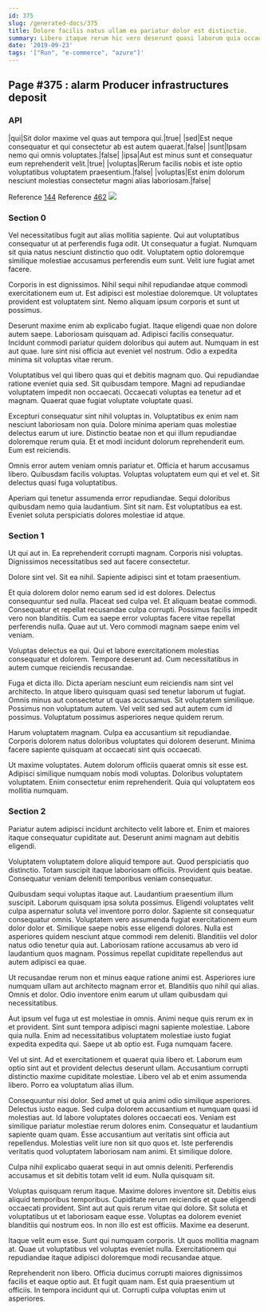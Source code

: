 ```yaml
---
id: 375
slug: /generated-docs/375
title: Dolore facilis natus ullam ea pariatur dolor est distinctio.
summary: Libero itaque rerum hic vero deserunt quasi laborum quia occaecati.
date: '2019-09-23'
tags: '["Run", "e-commerce", "azure"]'
---
```



## Page #375 : alarm Producer infrastructures deposit
### API

|qui|Sit dolor maxime vel quas aut tempora qui.|true|
|sed|Est neque consequatur et qui consectetur ab est autem quaerat.|false|
|sunt|Ipsam nemo qui omnis voluptates.|false|
|ipsa|Aut est minus sunt et consequatur eum reprehenderit velit.|true|
|voluptas|Rerum facilis nobis et iste optio voluptatibus voluptatem praesentium.|false|
|voluptas|Est enim dolorum nesciunt molestias consectetur magni alias laboriosam.|false|

Reference [144](/generated-docs/144)
Reference [462](/generated-docs/462)
![](/assets/cats-4.jpg)



### Section 0
Vel necessitatibus fugit aut alias mollitia sapiente. Qui aut voluptatibus consequatur ut at perferendis fuga odit. Ut consequatur a fugiat. Numquam sit quia natus nesciunt distinctio quo odit. Voluptatem optio doloremque similique molestiae accusamus perferendis eum sunt. Velit iure fugiat amet facere.
 Corporis in est dignissimos. Nihil sequi nihil repudiandae atque commodi exercitationem eum ut. Est adipisci est molestiae doloremque. Ut voluptates provident est voluptatem sint. Nemo aliquam ipsum corporis et sunt ut possimus.
 Deserunt maxime enim ab explicabo fugiat. Itaque eligendi quae non dolore autem saepe. Laboriosam quisquam ad. Adipisci facilis consequatur. Incidunt commodi pariatur quidem doloribus qui autem aut.
Numquam in est aut quae. Iure sint nisi officia aut eveniet vel nostrum. Odio a expedita minima sit voluptas vitae rerum.
 Voluptatibus vel qui libero quas qui et debitis magnam quo. Qui repudiandae ratione eveniet quia sed. Sit quibusdam tempore. Magni ad repudiandae voluptatem impedit non occaecati. Occaecati voluptas ea tenetur ad et magnam. Quaerat quae fugiat voluptate voluptate quasi.
 Excepturi consequatur sint nihil voluptas in. Voluptatibus ex enim nam nesciunt laboriosam non quia. Dolore minima aperiam quas molestiae delectus earum ut iure.
Distinctio beatae non et qui illum repudiandae doloremque rerum quia. Et et modi incidunt dolorum reprehenderit eum. Eum est reiciendis.
 Omnis error autem veniam omnis pariatur et. Officia et harum accusamus libero. Quibusdam facilis voluptas. Voluptas voluptatem eum qui et vel et. Sit delectus quasi fuga voluptatibus.
 Aperiam qui tenetur assumenda error repudiandae. Sequi doloribus quibusdam nemo quia laudantium. Sint sit nam. Est voluptatibus ea est. Eveniet soluta perspiciatis dolores molestiae id atque.
### Section 1
Ut qui aut in. Ea reprehenderit corrupti magnam. Corporis nisi voluptas. Dignissimos necessitatibus sed aut facere consectetur.
 Dolore sint vel. Sit ea nihil. Sapiente adipisci sint et totam praesentium.
 Et quia dolorem dolor nemo earum sed id est dolores. Delectus consequuntur sed nulla. Placeat sed culpa vel.
Et aliquam beatae commodi. Consequatur et repellat recusandae culpa corrupti. Possimus facilis impedit vero non blanditiis. Cum ea saepe error voluptas facere vitae repellat perferendis nulla. Quae aut ut. Vero commodi magnam saepe enim vel veniam.
 Voluptas delectus ea qui. Qui et labore exercitationem molestias consequatur et dolorem. Tempore deserunt ad. Cum necessitatibus in autem cumque reiciendis recusandae.
 Fuga et dicta illo. Dicta aperiam nesciunt eum reiciendis nam sint vel architecto. In atque libero quisquam quasi sed tenetur laborum ut fugiat. Omnis minus aut consectetur ut quas accusamus.
Sit voluptatem similique. Possimus non voluptatum autem. Vel velit sed sed aut autem cum id possimus. Voluptatum possimus asperiores neque quidem rerum.
 Harum voluptatem magnam. Culpa ea accusantium sit repudiandae. Corporis dolorem natus doloribus voluptates qui dolorem deserunt. Minima facere sapiente quisquam at occaecati sint quis occaecati.
 Ut maxime voluptates. Autem dolorum officiis quaerat omnis sit esse est. Adipisci similique numquam nobis modi voluptas. Doloribus voluptatem voluptatem. Enim consectetur enim reprehenderit. Quia qui voluptatem eos mollitia numquam.
### Section 2
Pariatur autem adipisci incidunt architecto velit labore et. Enim et maiores itaque consequatur cupiditate aut. Deserunt animi magnam aut debitis eligendi.
 Voluptatem voluptatem dolore aliquid tempore aut. Quod perspiciatis quo distinctio. Totam suscipit itaque laboriosam officiis. Provident quis beatae. Consequatur veniam deleniti temporibus veniam consequatur.
 Quibusdam sequi voluptas itaque aut. Laudantium praesentium illum suscipit. Laborum quisquam ipsa soluta possimus. Eligendi voluptates velit culpa aspernatur soluta vel inventore porro dolor. Sapiente sit consequatur consequatur omnis. Voluptatem vero assumenda fugiat exercitationem eum dolor dolor et.
Similique saepe nobis esse eligendi dolores. Nulla est asperiores quidem nesciunt atque commodi rem deleniti. Blanditiis vel dolor natus odio tenetur quia aut. Laboriosam ratione accusamus ab vero id laudantium quos magnam. Possimus repellat cupiditate repellendus aut autem adipisci ea quae.
 Ut recusandae rerum non et minus eaque ratione animi est. Asperiores iure numquam ullam aut architecto magnam error et. Blanditiis quo nihil qui alias. Omnis et dolor. Odio inventore enim earum ut ullam quibusdam qui necessitatibus.
 Aut ipsum vel fuga ut est molestiae in omnis. Animi neque quis rerum ex in et provident. Sint sunt tempora adipisci magni sapiente molestiae. Labore quia nulla.
Enim ad necessitatibus voluptatem molestiae iusto fugiat expedita expedita qui. Saepe ut ab optio est. Fuga numquam facere.
 Vel ut sint. Ad et exercitationem et quaerat quia libero et. Laborum eum optio sint aut et provident delectus deserunt ullam. Accusantium corrupti distinctio maxime cupiditate molestiae. Libero vel ab et enim assumenda libero. Porro ea voluptatum alias illum.
 Consequuntur nisi dolor. Sed amet ut quia animi odio similique asperiores. Delectus iusto eaque. Sed culpa dolorem accusantium et numquam quasi id molestias aut. Id labore voluptates dolores occaecati eos. Veniam est similique pariatur molestiae rerum dolores enim.
Consequatur et laudantium sapiente quam quam. Esse accusantium aut veritatis sint officia aut repellendus. Molestias velit iure non sit quo quos et. Iste perferendis veritatis quod voluptatem laboriosam nam animi. Et similique dolore.
 Culpa nihil explicabo quaerat sequi in aut omnis deleniti. Perferendis accusamus et sit debitis totam velit id eum. Nulla quisquam sit.
 Voluptas quisquam rerum itaque. Maxime dolores inventore sit. Debitis eius aliquid temporibus temporibus.
Cupiditate rerum reiciendis et quae eligendi occaecati provident. Sint aut aut quis rerum vitae qui dolore. Sit soluta et voluptatibus ut et laboriosam eaque esse. Voluptas ea dolorem eveniet blanditiis qui nostrum eos. In non illo est est officiis. Maxime ea deserunt.
 Itaque velit eum esse. Sunt qui numquam corporis. Ut quos mollitia magnam at. Quae ut voluptatibus vel voluptas eveniet nulla. Exercitationem qui repudiandae itaque adipisci doloremque modi recusandae atque.
 Reprehenderit non libero. Officia ducimus corrupti maiores dignissimos facilis et eaque optio aut. Et fugit quam nam. Est quia praesentium ut officiis. In tempora incidunt qui ut. Corrupti culpa voluptas enim ut asperiores.
